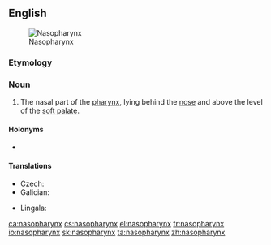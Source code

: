 ==English==
{{wikipedia}}
[[Image:Pharynx diagram-fr.svg|thumb|Nasopharynx]]

===Etymology===
{{prefix|en|naso|pharynx}}

===Noun===
{{en-noun|es|nasopharynges}}

# {{lb|en|anatomy}} The nasal part of the [[pharynx]], lying behind the [[nose]] and above the level of the [[soft palate]].

====Holonyms====
* {{l|en|pharynx}}

====Translations====
{{trans-top|nasal part of the pharynx}}
* Czech: {{t+|cs|nosohltan|m}}
* Galician: {{t+|gl|nasofarinxe|f}}
{{trans-mid}}
* Lingala: {{t|ln|mongelu mwa zólo}}
{{trans-bottom}}

[[ca:nasopharynx]]
[[cs:nasopharynx]]
[[el:nasopharynx]]
[[fr:nasopharynx]]
[[io:nasopharynx]]
[[sk:nasopharynx]]
[[ta:nasopharynx]]
[[zh:nasopharynx]]